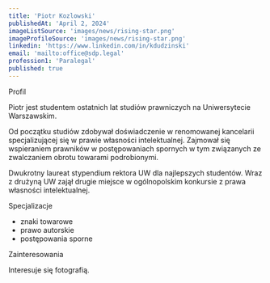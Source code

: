 ```yaml
---
title: 'Piotr Kozlowski'
publishedAt: 'April 2, 2024'
imageListSource: 'images/news/rising-star.png'
imageProfileSource: 'images/news/rising-star.png'
linkedin: 'https://www.linkedin.com/in/kdudzinski'
email: 'mailto:office@sdp.legal'
profession1: 'Paralegal'
published: true
---
```


<ProfileSection type="profile">Profil</ProfileSection>

Piotr jest studentem ostatnich lat studiów prawniczych na Uniwersytecie Warszawskim.

Od początku studiów zdobywał doświadczenie w renomowanej kancelarii specjalizującej się w prawie własności intelektualnej. Zajmował się wspieraniem prawników w postępowaniach spornych w tym związanych ze zwalczaniem obrotu towarami podrobionymi.

Dwukrotny laureat stypendium rektora UW dla najlepszych studentów. Wraz z drużyną UW zajął drugie miejsce w ogólnopolskim konkursie z prawa własności intelektualnej.


<ProfileSection type="search">Specjalizacje</ProfileSection>

- znaki towarowe
- prawo autorskie
- postępowania sporne

<ProfileSection type="hobby">Zainteresowania</ProfileSection>

Interesuje się fotografią.